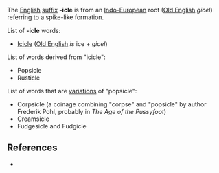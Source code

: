 The [[English language|English]] [[suffix]] '''-icle''' is from an [[Indo-European]] root ([[Old English language|Old English]] ''gicel'') referring to a spike-like formation.

List of '''-icle''' words:

*[[Icicle]] ([[Old English language|Old English]] ''is'' ice + ''gicel'')

List of words derived from "icicle":

*Popsicle
*Rusticle

List of words that are [[variations]] of "popsicle":

*Corpsicle (a coinage combining "corpse" and "popsicle" by author Frederik Pohl, probably in ''The Age of the Pussyfoot'')
*Creamsicle
*Fudgesicle and Fudgicle

== References ==
* {{web reference|date=February 13|year=2005|
URL=http://technovelgy.com./ct/content.asp?Bnum=321|
title=Corpsicle by Larry Niven from A World Out of Time|
work=Technovelgy.com}}